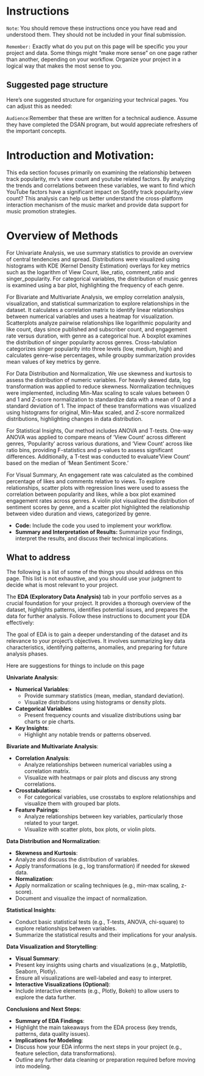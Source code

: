 # Instructions 

`Note`: You should remove these instructions once you have read and understood them. They should not be included in your final submission.

`Remember:` Exactly what do you put on this page will be specific you your project and data. Some things might "make more sense" on one page rather than another, depending on your workflow. Organize your project in a logical way that makes the most sense to you.  

## Suggested page structure

Here’s one suggested structure for organizing your technical pages. You can adjust this as needed:

`Audience`:Remember that these are written for a technical audience. Assume they have completed the DSAN program, but would appreciate refreshers of the important concepts. 

# Introduction and Motivation:

This eda section focuses primarily on examining the relationship between track popularity, mv's view count and youtube related factors. By analyzing the trends and correlations between these variables, we want to find which YouTube factors have a significant impact on Spotify track popularity,view count? This analysis can help us better understand the cross-platform interaction mechanism of the music market and provide data support for music promotion strategies.

# Overview of Methods

For Univariate Analysis, 
we use summary statistics to provide an overview of central tendencies and spread. Distributions were visualized using histograms with KDE (Kernel Density Estimation) overlays for key metrics such as the logarithm of View Count, like_ratio, comment_ratio and singer_popularity. For categorical variables, the distribution of music genres is examined using a bar plot, highlighting the frequency of each genre.

For Bivariate and Multivariate Analysis,
we employ correlation analysis, visualization, and statistical summarization to explore relationships in the dataset. It calculates a correlation matrix to identify linear relationships between numerical variables and uses a heatmap for visualization. Scatterplots analyze pairwise relationships like logarithmic popularity and like count, days since published and subscriber count, and engagement rate versus duration, with genre as a categorical hue. A boxplot examines the distribution of singer popularity across genres. Cross-tabulation categorizes singer popularity into three levels (low, medium, high) and calculates genre-wise percentages, while groupby summarization provides mean values of key metrics by genre. 

For Data Distribution and Normalization,
We use skewness and kurtosis to assess the distribution of numeric variables. For heavily skewed data, log transformation was applied to reduce skewness. Normalization techniques were implemented, including Min-Max scaling to scale values between 0 and 1 and Z-score normalization to standardize data with a mean of 0 and a standard deviation of 1. The impact of these transformations was visualized using histograms for original, Min-Max scaled, and Z-score normalized distributions, highlighting changes in data distribution.

For Statistical Insights,
Our method includes ANOVA and T-tests. One-way ANOVA was applied to compare means of 'View Count' across different genres, 'Popularity' across various durations, and 'View Count' across like ratio bins, providing F-statistics and p-values to assess significant differences. Additionally, a T-test was conducted to evaluate'View Count' based on the median of 'Mean Sentiment Score.'

For Visual Summary,
An engagement rate was calculated as the combined percentage of likes and comments relative to views. To explore relationships, scatter plots with regression lines were used to assess the correlation between popularity and likes, while a box plot examined engagement rates across genres. A violin plot visualized the distribution of sentiment scores by genre, and a scatter plot highlighted the relationship between video duration and views, categorized by genre. 


- **Code:** Include the code you used to implement your workflow.
- **Summary and Interpretation of Results:** Summarize your findings, interpret the results, and discuss their technical implications.

## What to address 

The following is a list of some of the things you should address on this page. This list is not exhaustive, and you should use your judgment to decide what is most relevant to your project.

The **EDA (Exploratory Data Analysis)** tab in your portfolio serves as a crucial foundation for your project. It provides a thorough overview of the dataset, highlights patterns, identifies potential issues, and prepares the data for further analysis. Follow these instructions to document your EDA effectively:

The goal of EDA is to gain a deeper understanding of the dataset and its relevance to your project’s objectives. It involves summarizing key data characteristics, identifying patterns, anomalies, and preparing for future analysis phases.

Here are suggestions for things to include on this page 

**Univariate Analysis**:

- **Numerical Variables**:
    - Provide summary statistics (mean, median, standard deviation).
    - Visualize distributions using histograms or density plots.
- **Categorical Variables**:
    - Present frequency counts and visualize distributions using bar charts or pie charts.
- **Key Insights**:
    - Highlight any notable trends or patterns observed.

**Bivariate and Multivariate Analysis**:

- **Correlation Analysis**:
  - Analyze relationships between numerical variables using a correlation matrix.
  - Visualize with heatmaps or pair plots and discuss any strong correlations.
- **Crosstabulations**:
  - For categorical variables, use crosstabs to explore relationships and visualize them with grouped bar plots.
- **Feature Pairings**:
  - Analyze relationships between key variables, particularly those related to your target.
  - Visualize with scatter plots, box plots, or violin plots.

**Data Distribution and Normalization**:

- **Skewness and Kurtosis**:
 - Analyze and discuss the distribution of variables.
 - Apply transformations (e.g., log transformation) if needed for skewed data.
- **Normalization**:
 - Apply normalization or scaling techniques (e.g., min-max scaling, z-score).
 - Document and visualize the impact of normalization.


**Statistical Insights**:

- Conduct basic statistical tests (e.g., T-tests, ANOVA, chi-square) to explore relationships between variables.
- Summarize the statistical results and their implications for your analysis.


**Data Visualization and Storytelling**:


- **Visual Summary**:
 - Present key insights using charts and visualizations (e.g., Matplotlib, Seaborn, Plotly).
 - Ensure all visualizations are well-labeled and easy to interpret.
- **Interactive Visualizations (Optional)**:
 - Include interactive elements (e.g., Plotly, Bokeh) to allow users to explore the data further.


**Conclusions and Next Steps**:

- **Summary of EDA Findings**:
 - Highlight the main takeaways from the EDA process (key trends, patterns, data quality issues).
- **Implications for Modeling**:
 - Discuss how your EDA informs the next steps in your project (e.g., feature selection, data transformations).
 - Outline any further data cleaning or preparation required before moving into modeling.


